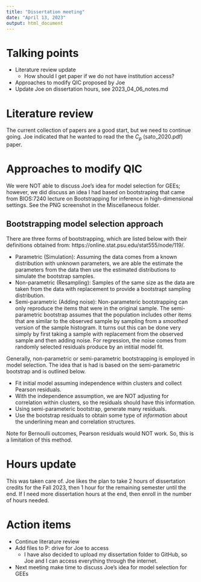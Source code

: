 ```yaml
---
title: "Dissertation meeting"
date: "April 13, 2023"
output: html_document
---
```


# Talking points

- Literature review update
    - How should I get paper if we do not have institution access?
- Approaches to modify QIC proposed by Joe
- Update Joe on dissertation hours, see 2023_04_06_notes.md

# Literature review
The current collection of papers are a good start, but we need to continue going. Joe indicated that he wanted to read the the $C_p$ (sato_2020.pdf) paper.

# Approaches to modify QIC
We were NOT able to discuss Joe's idea for model selection for GEEs; however, we did discuss an idea I had based on bootstraping that came from BIOS:7240 lecture on Bootstrapping for inference in high-dimensional settings. See the PNG screenshot in the Miscellaneous folder.

## Bootstrapping model selection approach
There are three forms of bootstrapping, which are listed below with their definitions obtained from: https://online.stat.psu.edu/stat555/node/119/.

- Parametric (Simulation): Assuming the data comes from a known distribution with unknown parameters, we are able the estimate the parameters from the data then use the estimated distributions to simulate the bootstrap samples.
- Non-parametric (Resampling): Samples of the same size as the data are taken from the data with replacement to provide a bootstrapt sampling distribution.
- Semi-parametric (Adding noise): Non-parameteric bootstrapping can only reproduce the items that were in the original sample. The semi-parametric bootstrap assumes that the population includes other items that are similar to the observed sample by sampling from a *smoothed* version of the sample histogram. It turns out this can be done very simply by first taking a sample with replacement from the observed sample and then adding noise. For regression, the noise comes from randomly selected residuals produce by an intitial model fit.

Generally, non-parametric or semi-parametric bootstrapping is employed in model selection. The idea that is had is based on the semi-parametric bootstrap and is outlined below.

- Fit initial model assuming independence within clusters and collect Pearson residuals.
- With the independence assumption, we are NOT adjusting for correlation within clusters, so the residuals should have this information.
- Using semi-parameteric bootstrap, generate many residuals.
- Use the bootstrap residuals to obtain some type of *information* about the underlining mean and correlation structures.

Note for Bernoulli outcomes, Pearson residuals would NOT work. So, this is a limitation of this method.

# Hours update
This was taken care of. Joe likes the plan to take 2 hours of dissertation credits for the Fall 2023, then 1 hour for the remaining semester until the end. If I need more dissertation hours at the end, then enroll in the number of hours needed.

# Action items

- Continue literature review
- Add files to P: drive for Joe to access
    - I have also decided to upload my dissertation folder to GitHub, so Joe and I can access everything through the internet.
- Next meeting make time to discuss Joe's idea for model selection for GEEs
